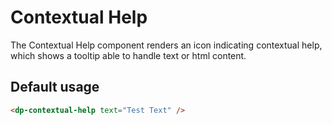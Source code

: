 
<Meta
  title="Components/DpContextualHelp"
  component={DpContextualHelp} />

# Contextual Help

The Contextual Help component renders an icon indicating contextual help,
which shows a tooltip able to handle text or html content.

## Default usage

```html
<dp-contextual-help text="Test Text" />
```
